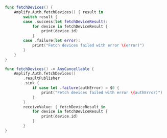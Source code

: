 <BlockSwitcher>

<Block name="Listener (iOS 11+)">

```swift
func fetchDevices() {
    Amplify.Auth.fetchDevices() { result in
        switch result {
        case .success(let fetchDeviceResult):
            for device in fetchDeviceResult {
                print(device.id)
            }
        case .failure(let error):
            print("Fetch devices failed with error \(error)")
        }
    }
}
```

</Block>

<Block name="Combine (iOS 13+)">

```swift
func fetchDevices() -> AnyCancellable {
    Amplify.Auth.fetchDevices()
        .resultPublisher
        .sink {
            if case let .failure(authError) = $0 {
                print("Fetch devices failed with error \(authError)")
            }
        }
        receiveValue: { fetchDeviceResult in
            for device in fetchDeviceResult {
                print(device.id)
            }
        }
}
```

</Block>

</BlockSwitcher>
